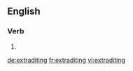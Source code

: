 
==English==

===Verb===
{{head|en}}

# {{present participle of|extradite}}

[[de:extraditing]]
[[fr:extraditing]]
[[vi:extraditing]]